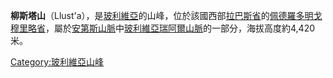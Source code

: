 {{Coord|16|10|36|S|68|9|29|W|display=title}}

'''柳斯塔山'''（Llust'a），是[[玻利維亞|玻利維亞]]的山峰，位於該國西部[[拉巴斯省|拉巴斯省]]的[[佩德羅多明戈穆里略省|佩德羅多明戈穆里略省]]，屬於[[安第斯山脈|安第斯山脈]]中[[玻利維亞瑞阿爾山脈|玻利維亞瑞阿爾山脈]]的一部分，海拔高度約4,420米。

{{Bolivia-geo-stub}}
[[Category:玻利維亞山峰|Category:玻利維亞山峰]]